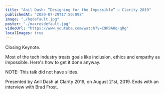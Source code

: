```yaml
---
title: "Anil Dash: “Designing for the Impossible” — Clarity 2019"
publishedAt: "2020-07-29T17:50:09Z"
image: "./hqdefault.jpg"
poster: "./maxresdefault.jpg"
videoUrl: "https://www.youtube.com/watch?v=C9R9A0q-qRg"
localImages: true
---
```


Closing Keynote.

Most of the tech industry treats goals like inclusion, ethics and empathy as impossible. Here's how to get it done anyway.

NOTE: This talk did not have slides.

Presented by Anil Dash at Clarity 2019, on August 21st, 2019. Ends with an interview with Brad Frost.
